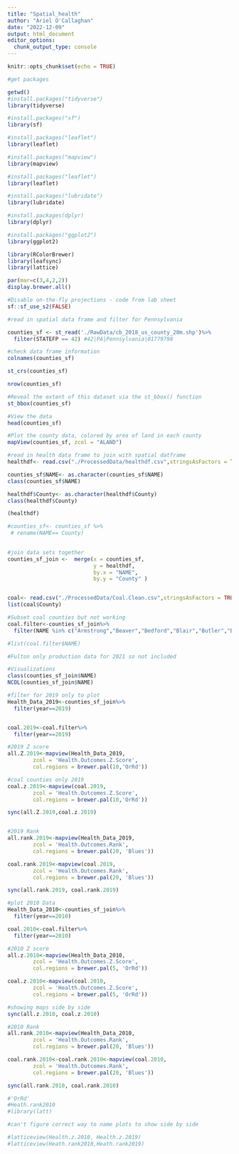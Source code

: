 ```yaml
---
title: "Spatial_health"
author: "Ariel O'Callaghan"
date: "2022-12-09"
output: html_document
editor_options: 
  chunk_output_type: console
---
```


```r
knitr::opts_chunk$set(echo = TRUE)

#get packages 

getwd()
#install.packages("tidyverse")
library(tidyverse)

#install.packages("sf")
library(sf)

#install.packages("leaflet")
library(leaflet)

#install.packages("mapview")
library(mapview)

#install.packages("leaflet")
library(leaflet)

#install.packages("lubridate")
library(lubridate)

#install.packages(dplyr)
library(dplyr)

#install.packages("ggplot2")
library(ggplot2)

library(RColorBrewer)
library(leafsync)
library(lattice)

par(mar=c(3,4,2,2))
display.brewer.all()

#Disable on-the-fly projections - code from lab sheet 
sf::sf_use_s2(FALSE)

#read in spatial data frame and filter for Pennsylvania 

counties_sf <- st_read('./RawData/cb_2018_us_county_20m.shp')%>% 
  filter(STATEFP == 42) #42|PA|Pennsylvania|01779798

#check data frame information 
colnames(counties_sf)

st_crs(counties_sf) 

nrow(counties_sf)

#Reveal the extent of this dataset via the st_bbox() function
st_bbox(counties_sf)

#View the data
head(counties_sf)

#Plot the county data, colored by area of land in each county
mapView(counties_sf, zcol = "ALAND")

#read in health data frame to join with spatial datframe 
healthdf<- read.csv("./ProcessedData/healthdf.csv",stringsAsFactors = TRUE)

counties_sf$NAME<- as.character(counties_sf$NAME)
class(counties_sf$NAME)

healthdf$County<- as.character(healthdf$County)
class(healthdf$County)

(healthdf)

#counties_sf<- counties_sf %>% 
 # rename(NAME== County)
  

#join data sets together 
counties_sf_join <-  merge(x = counties_sf,
                           y = healthdf, 
                           by.x = "NAME", 
                           by.y = "County" )


coal<- read.csv("./ProcessedData/Coal.Clean.csv",stringsAsFactors = TRUE)
list(coal$County)

#Subset coal counties but not working
coal.filter<-counties_sf_join%>% 
  filter(NAME %in% c("Armstrong","Beaver","Bedford","Blair","Butler","Berks","Carbon","Dauphin","Fayette","Greene","Allegheny","Blair","Cameron","Cambria","Centre","Clarion","Clearfield","Clinton","Columbia","Elk","Huntingdon","Indiana","Jefferson","Lackawanna","Lawrence","Luzerne","Lycoming","Mercer","Monongalia","Montgomery","Northumberland","Somerset","Schuylkill","Sullivan","Tioga", "Westmoreland", "Washington", "Venango", "Fulton"))

#list(coal.filter$NAME)

#Fulton only production data for 2021 so not included
```


```r
#Visualizations 
class(counties_sf_join$NAME)
NCOL(counties_sf_join$NAME)

#filter for 2019 only to plot
Health_Data_2019<-counties_sf_join%>%
  filter(year==2019)


coal.2019<-coal.filter%>%
  filter(year==2019)

#2019 Z score
all.Z.2019<-mapview(Health_Data_2019, 
        zcol = 'Health.Outcomes.Z.Score', 
        col.regions = brewer.pal(10,'OrRd'))

#coal counties only 2019
coal.z.2019<-mapview(coal.2019,
        zcol = 'Health.Outcomes.Z.Score', 
        col.regions = brewer.pal(10,'OrRd'))

sync(all.Z.2019,coal.z.2019)  


#2019 Rank
all.rank.2019<-mapview(Health_Data_2019, 
        zcol = 'Health.Outcomes.Rank', 
        col.regions = brewer.pal(20, 'Blues'))

coal.rank.2019<-mapview(coal.2019, 
        zcol = 'Health.Outcomes.Rank', 
        col.regions = brewer.pal(20, 'Blues'))       

sync(all.rank.2019, coal.rank.2019)      

#plot 2010 Data
Health_Data_2010<-counties_sf_join%>%
  filter(year==2010)

coal.2010<-coal.filter%>%
  filter(year==2010)

#2010 Z score
all.z.2010<-mapview(Health_Data_2010, 
        zcol = 'Health.Outcomes.Z.Score', 
        col.regions = brewer.pal(5, 'OrRd'))

coal.z.2010<-mapview(coal.2010, 
        zcol = 'Health.Outcomes.Z.Score', 
        col.regions = brewer.pal(5, 'OrRd'))

#showing maps side by side
sync(all.z.2010, coal.z.2010)

#2010 Rank
all.rank.2010<-mapview(Health_Data_2010, 
        zcol = 'Health.Outcomes.Rank', 
        col.regions = brewer.pal(20, 'Blues'))

coal.rank.2010<-coal.rank.2010<-mapview(coal.2010, 
        zcol = 'Health.Outcomes.Rank', 
        col.regions = brewer.pal(20, 'Blues'))

sync(all.rank.2010, coal.rank.2010)

#'OrRd'
#Heath.rank2010 
#library(latt)

#can't figure correct way to name plots to show side by side

#latticeview(Health.z.2010, Health.z.2019)
#latticeview(Heath.rank2010,Heath.rank2019)

```





